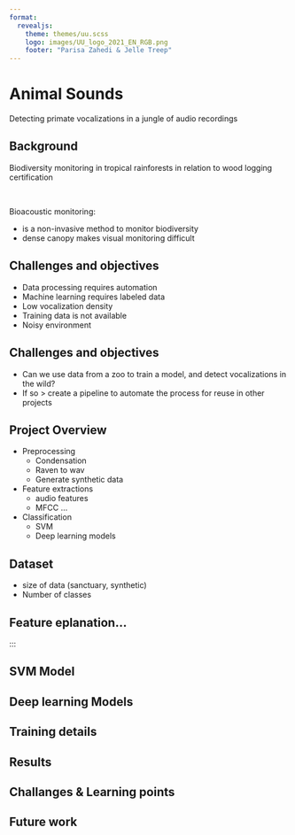 ```yaml
--- 
format: 
  revealjs:
    theme: themes/uu.scss
    logo: images/UU_logo_2021_EN_RGB.png
    footer: "Parisa Zahedi & Jelle Treep"
---
```


# Animal Sounds {data-background-color="#FFCD00"}

::: {.r-stack}
Detecting primate vocalizations in a jungle of audio recordings
:::

## Background

::: {.theme-section}
Biodiversity monitoring in tropical rainforests in relation to wood logging certification

<br> 

Bioacoustic monitoring: 

-   is a non-invasive method to monitor biodiversity
-   dense canopy makes visual monitoring difficult

:::

## {data-background-image="images/Slide6.jpg"}


## Challenges and objectives
::: {.theme-section-large}
-   Data processing requires automation
-   Machine learning requires labeled data
-   Low vocalization density
-   Training data is not available
-   Noisy environment
:::

## {data-background-image="images/Slide8.jpg"}

## Challenges and objectives
::: {.theme-section}
-   Can we use data from a zoo to train a model, and detect vocalizations in the wild?
-   If so > create a pipeline to automate the process for reuse in other projects
:::

## {data-background-image="images/Slide10.jpg"}

## {data-background-image="images/Slide11.jpg"}

## {data-background-image="images/Slide14.jpg"}

## {data-background-image="images/Slide23.jpg"}

## {data-background-image="images/Slide24.jpg"}

## Project Overview

::: {.theme-section}
- Preprocessing
  - Condensation
  - Raven to wav 
  - Generate synthetic data

- Feature extractions
  - audio features
  - MFCC ...

- Classification
    - SVM
    - Deep learning models


:::


## Dataset

::: {.theme-section}
- size of data (sanctuary, synthetic)
- Number of classes

:::
## Feature eplanation...
:::

## SVM Model

::: {.theme-section}
:::

## Deep learning Models

::: {.theme-section}

:::

## Training details

::: {.theme-section}

:::

## Results

::: {.theme-section}

:::

## Challanges & Learning points

::: {.theme-section}

:::

## Future work

::: {.theme-section}

:::

